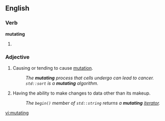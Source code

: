 ==English==
===Verb===
'''mutating'''
# {{present participle of|[[mutate]]}}

===Adjective===
{{en-adj|-}}

# Causing or tending to cause [[mutation]].
#: ''The '''mutating''' process that cells undergo can lead to cancer.''
#: ''<code>std::sort</code> is a '''mutating''' algorithm.''
# {{context|programming|of an object}} Having the ability to make changes to data other than its makeup.
#: ''The <code>begin()</code> member of <code>std::string</code> returns a '''mutating''' [[iterator]].''

[[vi:mutating]]